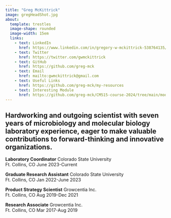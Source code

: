 ```yaml
---
title: "Greg McKittrick"
image: gregHeadShot.jpg
about: 
  template: trestles
  image-shape: rounded
  image-width: 15em
  links:
    - text: LinkedIn
      href: https://www.linkedin.com/in/gregory-w-mckittrick-538764135/
    - text: Twitter
      href: https://twitter.com/gwmckittrick
    - text: GitHub
      href: https://github.com/greg-mck
    - text: Email
      href: mailto:gwmckittrick@gmail.com
    - text: Useful Links
      href: https://github.com/greg-mck/my-resources
    - text: Interesting Module
      href: https://github.com/greg-mck/CM515-course-2024/tree/main/modules/12_Microbiome
---
```

Hardworking and outgoing scientist with seven years of microbiology and molecular biology laboratory experience, eager to make valuable contributions to forward-thinking and innovative organizations.
---
**Laboratory Coordinator**
Colorado State University  
Ft. Collins, CO June 2023-Current

**Graduate Research Assistant**
Colorado State University  
Ft. Collins, CO Jan 2022-June 2023

**Product Strategy Scientist**
Growcentia Inc.  
Ft. Collins, CO Aug 2019-Dec 2021

**Research Associate**
Growcentia Inc.  
Ft. Collins, CO Mar 2017-Aug 2019
